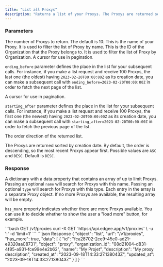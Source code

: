 ```yaml
---
title: "List all Proxys"
description: "Returns a list of your Proxys. The Proxys are returned sorted by creation date, with the most recent Proxys appearing first."
---
```


### Parameters

<ResponseField name="limit" type="int" optional>
  The number of Proxys to return. The default is 10.
</ResponseField>

<ResponseField name="name" type="string">
  This is the name of your Proxy. It is used to filter the list of Proxy by name.
</ResponseField>

<ResponseField name="organization_id" type="string">
  This is the ID of the Organization that the Proxy belongs to. It is used to filter the list of Proxy by Organization.
</ResponseField>

<ResponseField name="ending_before" type="datetime">
  A cursor for use in pagination. 
  
  `ending_before` parameter defines the place in the list for your subsequent calls.
  For instance, if you make a list request and receive 100 Proxys, the last one (the oldest) 
  having `2023-02-20T00:00:00Z` as its creation date, you can make a subsequent call
  with `ending_before=2023-02-20T00:00:00Z` in order to fetch the next page of the list.
</ResponseField>

<ResponseField name="starting_after" type="datetime">
  A cursor for use in pagination. 
  
  `starting_after` parameter defines the place in the list for your subsequent calls.
  For instance, if you make a list request and receive 100 Proxys, the first one (the newest) 
  having `2023-02-20T00:00:00Z` as its creation date, you can make a subsequent call
  with `starting_after=2023-02-20T00:00:00Z` in order to fetch the previous page of the list.
</ResponseField>

<ResponseField name="order_direction" type="string">
  The order direction of the returned list. 
  
  The Proxys are returned sorted by creation date. By default, the order is descending, so the most recent Proxys appear first.
  Possible values are `ASC` and `DESC`. 
  Default is `DESC`.
</ResponseField>

### Response

A dictionary with a data property that contains an array of up to limit Proxys. 
Passing an optional `name` will search for Proxys with this name. 
Passing an optional `type` will search for Proxys with this type.
Each entry in the array is a separate Proxy object. If no more Proxys are available, the resulting array will be empty.

`has_more` property indicates whether there are more Proxys available. You can use it to decide whether to show the 
user a "load more" button, for example.

<RequestExample>
```bash GET /v1/proxies
curl -X GET 'https://api.edgee.app/v1/proxies' \
-u '<token>:' 
-d 'limit=1'
```
</RequestExample>

<ResponseExample>
```json Response
{
  "object": "list",
  "url": "/v1/proxies",
  "has_more": true,
  "data": [
    {
      "id": "fca28702-2ce9-45e0-ad21-e9320aa08731",
      "object": "proxy",
      "organization_id": "08d21004-d831-4f85-a931-fce99e4e2b62",
      "name": "My Projet",
      "description": "My proxy description",
      "created_at": "2023-09-18T14:33:27.138043Z",
      "updated_at": "2023-09-18T14:33:27.138043Z"
    }
  ]
}
```
</ResponseExample>

<Snippet file="snippet-edgee-sdk.mdx" />
